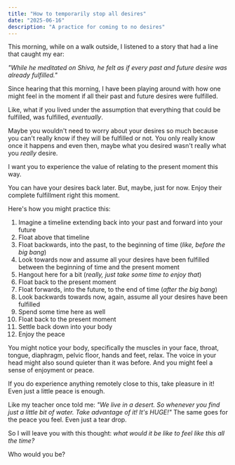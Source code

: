 ```yaml
---
title: "How to temporarily stop all desires"
date: "2025-06-16"
description: "A practice for coming to no desires"
---
```


This morning, while on a walk outside, I listened to a story that had a line that caught my ear:

*"While he meditated on Shiva, he felt as if every past and future desire was already fulfilled."*

Since hearing that this morning, I have been playing around with how one might feel in the moment if all their past and future desires were fulfilled. 

Like, what if you lived under the assumption that everything that could be fulfilled, was fulfilled, *eventually*. 

Maybe you wouldn't need to worry about your desires so much because you can't really know if they will be fulfilled or not. You only really know once it happens and even then, maybe what you desired wasn't really what you *really* desire.

I want you to experience the value of relating to the present moment this way.

You can have your desires back later. But, maybe, just for now. Enjoy their complete fulfillment right this moment.

Here's how you might practice this:

1. Imagine a timeline extending back into your past and forward into your future
2. Float above that timeline
3. Float backwards, into the past, to the beginning of time (*like, before the big bang*)
4. Look towards now and assume all your desires have been fulfilled between the beginning of time and the present moment
5. Hangout here for a bit (*really, just take some time to enjoy that*)
6. Float back to the present moment
7. Float forwards, into the future, to the end of time (*after the big bang*)
8. Look backwards towards now, again, assume all your desires have been fulfilled
9. Spend some time here as well
10. Float back to the present moment
11. Settle back down into your body
12. Enjoy the peace

You might notice your body, specifically the muscles in your face, throat, tongue, diaphragm, pelvic floor, hands and feet, relax. The voice in your head might also sound quieter than it was before. And you might feel a sense of enjoyment or peace.

If you do experience anything remotely close to this, take pleasure in it! Even just a little peace is enough. 

Like my teacher once told me: *"We live in a desert. So whenever you find just a little bit of water. Take advantage of it! It's HUGE!"* The same goes for the peace you feel. Even just a tear drop.

So I will leave you with this thought: *what would it be like to feel like this all the time?*

Who would you be?



